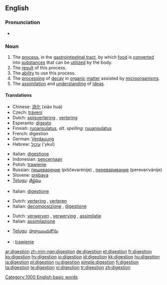 {{see|digestión}}
==English==
{{wikipedia}}

===Pronunciation===
*{{audio|en-us-digestion.ogg|Audio (US)}}

===Noun===
{{en-noun|-}}

# The [[process]], in the [[gastrointestinal tract]], by which [[food]] is [[convert]]ed into [[substance]]s that can be [[utilize]]d by the body.
# The [[result]] of this process.
# The [[ability]] to use this process.
# The [[processing]] of [[decay]] in [[organic]] [[matter]] assisted by [[microorganism]]s.
# The [[assimilation]] and [[understanding]] of [[idea]]s.

====Translations====
{{trans-top|process in gastrointestinal tract}}
*Chinese: [[消化]] (xiāo huà)
*Czech: [[trávení]] {{n}}
*Dutch: [[spijsvertering]] {{f}}, [[vertering]] {{f}}
*Esperanto: [[digesto]]
*Finnish: [[ruoansulatus]], ''alt. spelling:'' [[ruuansulatus]]
*French: digestion {{f}}
*German: [[Verdauung]] {{f}}
*Hebrew: [[עיכול]] ('ykul) {{m}}
{{trans-mid}}
*Italian: [[digestione]] {{f}}
*Indonesian: [[pencernaan]]
*Polish: [[trawienie]] {{n}}
*Russian: [[пищеварение]] (piščevarénije) {{n}}, [[переваривание]] (perevarivánije) {{n}}
*Slovene: [[prebava]] {{f}}
*[[Telugu]]: [[జీర్ణము]]
{{trans-bottom}}

{{trans-top|result of this process}}
*Italian: [[digestione]] {{f}}
{{trans-mid}}
{{trans-bottom}}

{{trans-top|ability to use this process}}
{{trans-mid}}
{{trans-bottom}}

{{trans-top|processing of decay in organic matter assisted by microorganisms}}
*Dutch: [[vertering]] {{f}}, [[verteren]] {{n}}
*Italian: [[decomposizione]] {{f}}, [[digestione]] {{f}}
{{trans-mid}}
{{trans-bottom}}

{{trans-top|assimilation and understanding of ideas}}
*Dutch: [[verwerven]] {{n}}, [[verwerving]] {{f}}, [[assimilatie]] {{f}}
*Italian: [[assimilazione]] {{f}}
{{trans-mid}}
*[[Telugu]]: [[హరాయించుకొను]]
{{trans-bottom}}

{{checktrans-top}}
*{{ttbc|Polish}}: [[trawienie]] {{n}}
{{checktrans-bottom}}

[[Category:1000 English basic words]]

[[ar:digestion]]
[[zh-min-nan:digestion]]
[[de:digestion]]
[[et:digestion]]
[[fr:digestion]]
[[ko:digestion]]
[[hy:digestion]]
[[io:digestion]]
[[id:digestion]]
[[kk:digestion]]
[[hu:digestion]]
[[ja:digestion]]
[[pl:digestion]]
[[ru:digestion]]
[[simple:digestion]]
[[fi:digestion]]
[[ta:digestion]]
[[te:digestion]]
[[vi:digestion]]
[[tr:digestion]]
[[zh:digestion]]